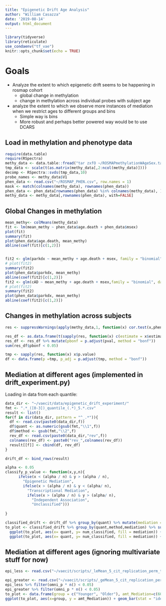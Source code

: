 ```yaml
---
title: "Epigenetic Drift Age Analysis"
author: "William Casazza"
date: '2019-08-14'
output: html_document
---
```


```r
library(tidyverse)
library(reticulate)
use_condaenv("tf_vae")
knitr::opts_chunk$set(echo = TRUE)
```

# Goals
* Analyze the extent to which epigenetic drift seems to be happening in rosmap cohort 
    * global change in methylation
    * change in methylation across individual probes with subject age
* analyze the extent to which we observe more instances of mediation when we restrict ages to different groups and bins
    * Simple way is bins
    * More robust and perhaps better powered way would be to use DCARS

## Load in methylation and phenotype data
```r
require(data.table)
require(RSpectra)
methy_data <- data.table::fread("tar zxfO ~/ROSMAPmethylationWAgeSex.tar.gz", header = T)
tmp_data <- scale(t(as.matrix(methy_data[,2:ncol(methy_data)])))
decomp <- RSpectra::svds(tmp_data,10)
probe_names <- methy_data$V1
phen_data <- read.csv("~/ROSMAP_PHEN.csv", row.names = 1)
mask <- match(colnames(methy_data), rownames(phen_data))
phen_data <- phen_data[rownames(phen_data) %in% colnames(methy_data), ]
methy_data <- methy_data[,rownames(phen_data), with=FALSE]
```


## Global Changes in methylation
```r
mean_methy<- colMeans(methy_data)
fit <- lm(mean_methy ~ phen_data$age.death + phen_data$msex)
plot(fit)
summary(fit)
plot(phen_data$age.death, mean_methy)
abline(coef(fit)[c(1,2)])


fit2 <- glm(parkdx ~ mean_methy + age.death + msex, family = "binomial", data = na.omit(data.frame(msex = phen_data$msex, parkdx = phen_data$parkdx,age.death = phen_data$age.death, mean_methy = mean_methy)))
# plot(fit2)
summary(fit2)
plot(phen_data$parkdx, mean_methy)
abline(coef(fit2)[c(1,2)])
fit2 <- glm(cAD ~ mean_methy + age.death + msex,family = "binomial", data = na.omit(data.frame(msex = phen_data$msex, cAD = phen_data$cAD,age.death = phen_data$age.death, mean_methy = mean_methy)))
# plot(fit2)
summary(fit2)
plot(phen_data$parkdx, mean_methy)
abline(coef(fit2)[c(1,2)])
```



## Changes in methylation across subjects
```r
res <- suppressWarnings(apply(methy_data,1, function(x) cor.test(x,phen_data$age.death, method = "spearman")))
```

```r
res_df <- as.data.frame(t(sapply(res, function(x) c(estimate = x$estimate, pval = x$p.value))))
res_df <- res_df %>% mutate(pbonf = p.adjust(pval, method = "bonf"))
sum(res_df$pbonf < 0.05)
```
```r
tmp <- sapply(res, function(x) x$p.value)
df <- data.frame(p =tmp, p_adj = p.adjust(tmp, method = "bonf"))
```
## Mediation at different ages (implemented in drift_experiment.py)

Loading in data from each quantile:
```r
data_dir <- "~/vaecit/data/epigenetic_drift_experiment/"
fmt <- ".*_([0-3])_quantile_(.*)_5.*.csv"
result <- list()
for(f in dir(data_dir, pattern = "^_.*")){
  df <- read.csv(paste0(data_dir,f))
  df$quant <- as.numeric(gsub(fmt,"\\1",f))
  df$method <- gsub(fmt,"\\2",f)
  rev_df <- read.csv(paste0(data_dir,"rev",f))
  colnames(rev_df) <- paste0("rev_",colnames(rev_df))
  result[[f]] <- cbind(df, rev_df)
}

drift_df <- bind_rows(result)
```


```r
alpha <- 0.05
classify_p_value <- function(x,y,n){
      ifelse(x < (alpha / n) & y > (alpha / n),
        "Epigenetic Mediation",
        ifelse(x > (alpha / n) & y < (alpha/ n),
          "Transcriptional Mediation",
          ifelse(x > (alpha / n) & y > (alpha/ n),
            "Independent Association",
            "Unclassified")))
    
}

classified_drift <- drift_df %>% group_by(quant) %>% mutate(mediation = classify_p_value(omni_p, rev_omni_p, n())) %>% ungroup()
to_plot <- classified_drift %>% group_by(quant,method,mediation) %>% summarize(num_classified = n()) %>% ungroup() %>%  filter(mediation != "Independent Association")# %>% mutate(mediation = gsub("Mediation", "", mediation), method = factor(method, levels = c("fastica","pca","lfa","kernelpca",unique(method)[c(4,5)]))) 
  ggplot(to_plot, aes(x= quant, y= num_classified, fill = mediation)) + geom_bar(stat = "identity") + facet_wrap(mediation~method, nrow=2)
  ggplot(to_plot, aes(x= quant, y= num_classified, fill = mediation)) + geom_bar(stat = "identity") + facet_wrap(~method, nrow=1)
```
## Mediation at different ages (ignoring multivariate stuff for now)

```r
epi_less <- read.csv("~/vaecit/scripts/_leMean_5_cit_replication_perm_test.csv")

epi_greater <- read.csv("~/vaecit/scripts/_geMean_5_cit_replication_perm_test.csv")
epi_less %>% filter(omni_p * n() < 0.05)
epi_greater %>% filter(omni_p * n() < 0.05)
to_plot <- data.frame(group = c("Younger", "Older"), amt_Mediation=c(604,805)) %>% mutate(group = factor(group, levels = c("Younger", "Older")))
ggplot(to_plot, aes(x=group, y = amt_Mediation)) + geom_bar(stat = "identity") + ggtitle("Epigenetic Mediation in Young Versus Old (single SNPs)") + theme_minimal()
```

